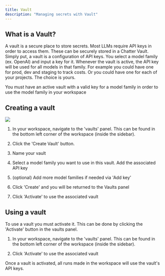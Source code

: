 ```yaml
---
title: Vault
description: "Managing secrets with Vault"
---
```

## What is a Vault?

A vault is a secure place to store secrets. Most LLMs require API keys in order to access them. These can be securely
stored in a Chatter Vault. Simply put, a vault is a configuration of API keys. You select a model family (ex. OpenAI) and input a key for it.
Whenever the vault is active, the API key will be used for all models in that family.
For example you could have one for prod, dev and staging to track costs. Or you could have one for each of your projects. The choice is yours.

<Note>You must have an active vault with a valid key for a model family in order to use the model family in your workspace</Note>


## Creating a vault

<Frame>
  <img src="/chatterplatform/images/vaultbutton.png" />
</Frame>

1. In your workspace, navigate to the 'vaults' panel.
This can be found in the bottom left corner of the workspace (inside the sidebar).

2. Click the 'Create Vault' button.

3. Name your vault

4. Select a model family you want to use in this vault. Add the associated API key

5. (optional) Add more model families if needed via 'Add key'

6. Click 'Create' and you will be returned to the Vaults panel

7. Click 'Activate' to use the associated vault

## Using a vault

To use a vault you must activate it. This can be done by clicking the 'Activate' button in the vaults panel.

1. In your workspace, navigate to the 'vaults' panel.
This can be found in the bottom left corner of the workspace (inside the sidebar).

2. Click 'Activate' to use the associated vault

Once a vault is activated, all runs made in the workspace will use the vault's API keys.